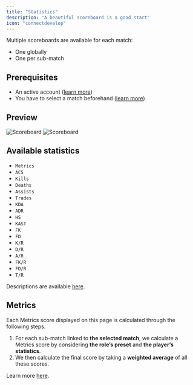 ```yaml
---
title: "Statistics"
description: "A beautiful scoreboard is a good start"
icon: "connectdevelop"
---
```


Multiple scoreboards are available for each match:
- One globally
- One per sub-match

## Prerequisites

- An active account ([learn more](/get-started/setup))
- You have to select a match beforehand ([learn more](/core/match/root))

## Preview

<Frame>
    <img
        className="block dark:hidden"
        src="./images/statistics/scoreboard.png"
        alt="Scoreboard"
    />
    <img
        className="hidden dark:block"
        src="./images/statistics/scoreboard.png"
        alt="Scoreboard"
    />
</Frame>

## Available statistics

- `Metrics`
- `ACS`
- `Kills`
- `Deaths`
- `Assists`
- `Trades`
- `KDA`
- `ADR`
- `HS`
- `KAST`
- `FK`
- `FD`
- `K/R`
- `D/R`
- `A/R`
- `FK/R`
- `FD/R`
- `T/R`

Descriptions are available [here](/core/statistics-meaning).

## Metrics

Each Metrics score displayed on this page is calculated through the following steps.

1. For each sub-match linked to **the selected match**, we calculate a Metrics score by considering **the role’s
preset** and **the player’s statistics**.
2. We then calculate the final score by taking a **weighted average** of all these scores.

Learn more [here](/core/metrics).

